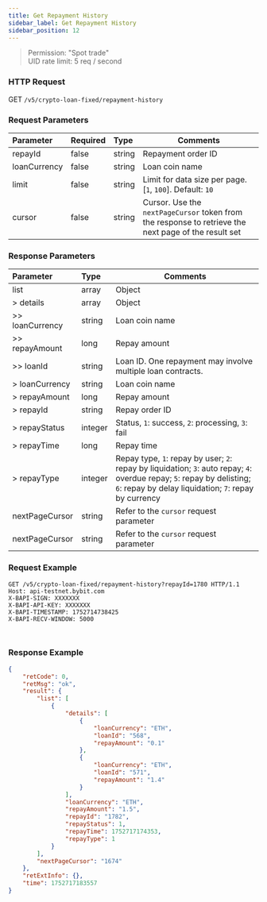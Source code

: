 ```yaml
---
title: Get Repayment History
sidebar_label: Get Repayment History
sidebar_position: 12
---
```

> Permission: "Spot trade"<br/>
> UID rate limit: 5 req / second

### HTTP Request
GET `/v5/crypto-loan-fixed/repayment-history`

### Request Parameters
| Parameter | Required | Type | Comments|
|:----- |:-------|:-----|------ |
|repayId|false|string|Repayment order ID|
|loanCurrency|false|string|Loan coin name|
|limit |false |string |Limit for data size per page. [`1`, `100`]. Default: `10`|
|cursor |false |string |Cursor. Use the `nextPageCursor` token from the response to retrieve the next page of the result set|

### Response Parameters
| Parameter | Type | Comments|
|:----- |:-----|----- |
|list|array|Object|
|> details|array |Object|
|>> loanCurrency|string |Loan coin name|
|>> repayAmount|long |Repay amount|
|>> loanId|string |Loan ID. One repayment may involve multiple loan contracts.|
|> loanCurrency|string |Loan coin name|
|> repayAmount|long |Repay amount|
|> repayId|string |Repay order ID|
|> repayStatus|integer |Status, `1`: success, `2`: processing, `3`: fail|
|> repayTime|long |Repay time|
|> repayType|integer |Repay type, `1`: repay by user; `2`: repay by liquidation; `3`: auto repay; `4`: overdue repay; `5`: repay by delisting; `6`: repay by delay liquidation; `7`: repay by currency|
|nextPageCursor |string |Refer to the `cursor` request parameter |
|nextPageCursor |string |Refer to the `cursor` request parameter |

### Request Example

<Tabs groupId="programming-languages">
<TabItem value="http" label="HTTP">

```http
GET /v5/crypto-loan-fixed/repayment-history?repayId=1780 HTTP/1.1
Host: api-testnet.bybit.com
X-BAPI-SIGN: XXXXXXX
X-BAPI-API-KEY: XXXXXXX
X-BAPI-TIMESTAMP: 1752714738425
X-BAPI-RECV-WINDOW: 5000
```

</TabItem>
<TabItem value="python" label="Python">

```python

```

</TabItem>

<TabItem value="Node" label="Node.js">

```n4js

```

</TabItem>
</Tabs>

### Response Example

```json
{
    "retCode": 0,
    "retMsg": "ok",
    "result": {
        "list": [
            {
                "details": [
                    {
                        "loanCurrency": "ETH",
                        "loanId": "568",
                        "repayAmount": "0.1"
                    },
                    {
                        "loanCurrency": "ETH",
                        "loanId": "571",
                        "repayAmount": "1.4"
                    }
                ],
                "loanCurrency": "ETH",
                "repayAmount": "1.5",
                "repayId": "1782",
                "repayStatus": 1,
                "repayTime": 1752717174353,
                "repayType": 1
            }
        ],
        "nextPageCursor": "1674"
    },
    "retExtInfo": {},
    "time": 1752717183557
}
```
